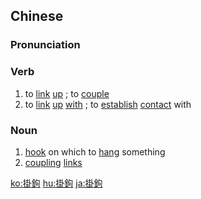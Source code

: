 {{also|挂钩}}
==Chinese==
{{zh-forms|s=挂钩}}

===Pronunciation===
{{zh-pron
|m=guàgōu
|c=gwaa3 ngau1
|cat=v,n
}}

===Verb===
{{zh-verb}}

# to [[link]] [[up]] {{gloss|e.g. two railway cars}}; to [[couple]]
# to [[link]] [[up]] [[with]] {{gloss|e.g. a friend}}; to [[establish]] [[contact]] with

===Noun===
{{zh-noun}}

# [[hook]] on which to [[hang]] something
# [[coupling]] [[link]]s {{gloss|between two railway cars}}

{{zh-cat|Advanced}}

[[ko:掛鉤]]
[[hu:掛鉤]]
[[ja:掛鉤]]